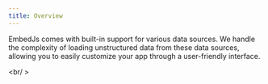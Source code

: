 ```yaml
---
title: Overview
---
```


EmbedJs comes with built-in support for various data sources.
We handle the complexity of loading unstructured data from these data sources, allowing you to easily customize your app through a user-friendly interface.

<CardGroup cols={4}>
    <Card title="PDF file" href="/components/data-sources/pdf-file"></Card>
    <Card title="CSV file" href="/components/data-sources/csv"></Card>
    <Card title="JSON file" href="/components/data-sources/json"></Card>
    <Card title="Text" href="/components/data-sources/text"></Card>
    <Card title="Directory" href="/components/data-sources/directory"></Card>
    <Card title="Web page" href="/components/data-sources/web-page"></Card>
    <Card title="Youtube Video" href="/components/data-sources/youtube-video"></Card>
    <Card title="Youtube Channel" href="/components/data-sources/youtube-channel"></Card>
    <Card title="Youtube Search" href="/components/data-sources/youtube-search"></Card>
    <Card title="DOCX file" href="/components/data-sources/docx"></Card>
    <Card title="PPT file" href="/components/data-sources/ppt"></Card>
    <Card title="Excel file" href="/components/data-sources/excel"></Card>
    <Card title="Sitemap" href="/components/data-sources/sitemap"></Card>
    <Card title="Custom" href="/components/data-sources/custom"></Card>
</CardGroup>

<br/ >

<Snippet file="missing-data-source-tip.mdx" />
